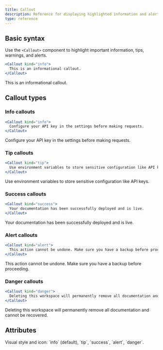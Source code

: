 ```yaml
---
title: Callout
description: Reference for displaying highlighted information and alerts using the Callout component.
type: reference
---
```


## Basic syntax

Use the `<Callout>` component to highlight important information, tips, warnings, and alerts.

````jsx
<Callout kind="info">
  This is an informational callout.
</Callout>
````

<Callout kind="info">
  This is an informational callout.
</Callout>

## Callout types

### Info callouts

````jsx
<Callout kind="info">
  Configure your API key in the settings before making requests.
</Callout>
````

<Callout kind="info">
  Configure your API key in the settings before making requests.
</Callout>

### Tip callouts

````jsx
<Callout kind="tip">
  Use environment variables to store sensitive configuration like API keys.
</Callout>
````

<Callout kind="tip">
  Use environment variables to store sensitive configuration like API keys.
</Callout>

### Success callouts

````jsx
<Callout kind="success">
  Your documentation has been successfully deployed and is live.
</Callout>
````

<Callout kind="success">
  Your documentation has been successfully deployed and is live.
</Callout>

### Alert callouts

````jsx
<Callout kind="alert">
  This action cannot be undone. Make sure you have a backup before proceeding.
</Callout>
````

<Callout kind="alert">
  This action cannot be undone. Make sure you have a backup before proceeding.
</Callout>

### Danger callouts

````jsx
<Callout kind="danger">
  Deleting this workspace will permanently remove all documentation and cannot be recovered.
</Callout>
````

<Callout kind="danger">
  Deleting this workspace will permanently remove all documentation and cannot be recovered.
</Callout>

## Attributes

<ParamField path="kind" param-type="string" required="false" showLocation="false">
  Visual style and icon: `info` (default), `tip`, `success`, `alert`, `danger`.
</ParamField>
